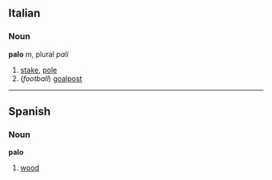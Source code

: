 ==Italian==
===Noun===
'''palo'''  ''m'', plural ''pali''
# [[stake]], [[pole]]
#(''football'') [[goalpost]]

----

==Spanish==
===Noun===
'''palo'''
# [[wood]]